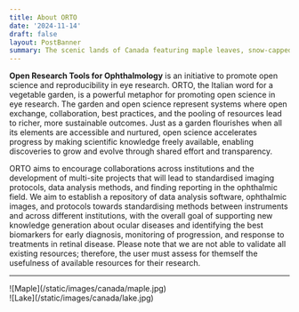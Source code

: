 ```yaml
---
title: About ORTO
date: '2024-11-14'
draft: false
layout: PostBanner
summary: The scenic lands of Canada featuring maple leaves, snow-capped mountains, turquoise lakes and Toronto. Take in the sights in this photo gallery exhibition and see how easy it is to replicate with some MDX magic and tailwind classes.
---
```


**Open Research Tools for Ophthalmology** is an initiative to promote open science and reproducibility in eye research.
ORTO, the Italian word for a vegetable garden, is a powerful metaphor for promoting open science in eye research.
The garden and open science represent systems where open exchange, collaboration, best practices, and the pooling of resources lead to richer, more sustainable outcomes.
Just as a garden flourishes when all its elements are accessible and nurtured, open science accelerates progress by making scientific knowledge freely available, enabling discoveries to grow and evolve through shared effort and transparency.

ORTO aims to encourage collaborations across institutions and the development of multi-site projects that will lead to standardised imaging protocols, data analysis methods, and finding reporting in the ophthalmic field.
We aim to establish a repository of data analysis software, ophthalmic images, and protocols towards standardising methods between instruments and across different institutions, with the overall goal of supporting new knowledge generation about ocular diseases and identifying the best biomarkers for early diagnosis, monitoring of progression, and response to treatments in retinal disease.
Please note that we are not able to validate all existing resources; therefore, the user must assess for themself the usefulness of available resources for their research.

---
<div className="-mx-2 flex flex-wrap overflow-hidden xl:-mx-2">
  <div className="my-1 w-full overflow-hidden px-2 xl:my-1 xl:w-1/2 xl:px-2">
    ![Maple](/static/images/canada/maple.jpg)
  </div>
  <div className="my-1 w-full overflow-hidden px-2 xl:my-1 xl:w-1/2 xl:px-2">
    ![Lake](/static/images/canada/lake.jpg)
  </div>
</div>
